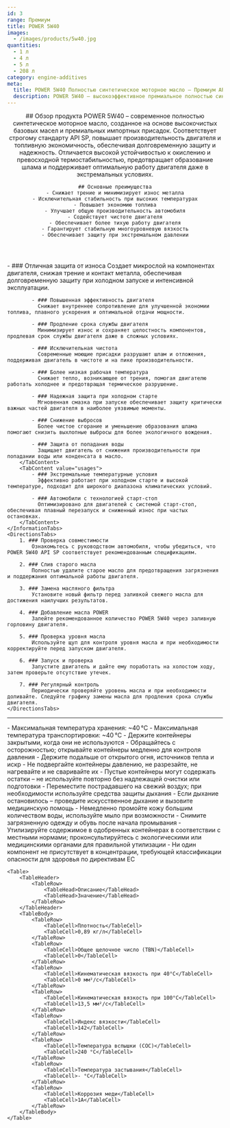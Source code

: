 ```yaml
---
id: 3
range: Премиум
title: POWER 5W40
images:
  - /images/products/5w40.jpg
quantities:
  - 1 л
  - 4 л
  - 5 л
  - 208 л
category: engine-additives
meta:
  title: POWER 5W40 Полностью синтетическое моторное масло – Премиум API SP для современных двигателей
  description: POWER 5W40 – высокоэффективное премиальное полностью синтетическое моторное масло, соответствующее стандарту API SP. Разработано для повышения топливной экономичности, защиты от износа и надежного холодного старта.
---
```


<Header>
    ## Обзор продукта
    POWER 5W40 – современное полностью синтетическое моторное масло, созданное на основе высокочистых базовых масел и премиальных импортных присадок. Соответствует строгому стандарту API SP, повышает производительность двигателя и топливную экономичность, обеспечивая долговременную защиту и надежность. Отличается высокой устойчивостью к окислению и превосходной термостабильностью, предотвращает образование шлама и поддерживает оптимальную работу двигателя даже в экстремальных условиях.

    ## Основные преимущества
    - Снижает трение и минимизирует износ металла
    - Исключительная стабильность при высоких температурах
    - Повышает экономию топлива
    - Улучшает общую производительность автомобиля
    - Содействует чистоте двигателя
    - Обеспечивает более тихую работу двигателя
    - Гарантирует стабильную многоуровневую вязкость
    - Обеспечивает защиту при экстремальном давлении
</Header>

<Section>
    <InformationTabs>
        <TabContent value="core">
            - ### Отличная защита от износа
              Создает микрослой на компонентах двигателя, снижая трение и контакт металла, обеспечивая долговременную защиту при холодном запуске и интенсивной эксплуатации.

            - ### Повышенная эффективность двигателя
              Снижает внутреннее сопротивление для улучшенной экономии топлива, плавного ускорения и оптимальной отдачи мощности.

            - ### Продление срока службы двигателя
              Минимизирует износ и сохраняет целостность компонентов, продлевая срок службы двигателя даже в сложных условиях.

            - ### Исключительная чистота
              Современные моющие присадки разрушают шлам и отложения, поддерживая двигатель в чистоте и на пике производительности.

            - ### Более низкая рабочая температура
              Снижает тепло, возникающее от трения, помогая двигателю работать холоднее и предотвращая термическое разрушение.

            - ### Надежная защита при холодном старте
              Мгновенная смазка при запуске обеспечивает защиту критически важных частей двигателя в наиболее уязвимые моменты.

            - ### Снижение выбросов
              Более чистое сгорание и уменьшение образования шлама помогают снизить выхлопные выбросы для более экологичного вождения.

            - ### Защита от попадания воды
              Защищает двигатель от снижения производительности при попадании воды или конденсата в масло.
        </TabContent>
        <TabContent value="usages">
            - ### Экстремальные температурные условия
              Эффективно работает при холодном старте и высокой температуре, подходит для широкого диапазона климатических условий.

            - ### Автомобили с технологией старт-стоп
              Оптимизировано для двигателей с системой старт-стоп, обеспечивая плавный перезапуск и сниженный износ при частых остановках.
        </TabContent>
    </InformationTabs>
    <DirectionsTabs>
        1. ### Проверка совместимости
            Ознакомьтесь с руководством автомобиля, чтобы убедиться, что POWER 5W40 API SP соответствует рекомендованным спецификациям.

        2. ### Слив старого масла
            Полностью удалите старое масло для предотвращения загрязнения и поддержания оптимальной работы двигателя.

        3. ### Замена масляного фильтра
            Установите новый фильтр перед заливкой свежего масла для достижения наилучших результатов.

        4. ### Добавление масла POWER
            Залейте рекомендованное количество POWER 5W40 через заливную горловину двигателя.

        5. ### Проверка уровня масла
            Используйте щуп для контроля уровня масла и при необходимости корректируйте перед запуском двигателя.

        6. ### Запуск и проверка
            Запустите двигатель и дайте ему поработать на холостом ходу, затем проверьте отсутствие утечек.

        7. ### Регулярный контроль
            Периодически проверяйте уровень масла и при необходимости доливайте. Следуйте графику замены масла для продления срока службы двигателя.
    </DirectionsTabs>
</Section>

***

<Section>
    <SafetyTabs>
        <TabContent value="handling">
            - Максимальная температура хранения: ~40 °C
            - Максимальная температура транспортировки: ~40 °C
            - Держите контейнеры закрытыми, когда они не используются
            - Обращайтесь с осторожностью; открывайте контейнеры медленно для контроля давления
            - Держите подальше от открытого огня, источников тепла и искр
            - Не подвергайте контейнеры давлению, не разрезайте, не нагревайте и не сваривайте их
            - Пустые контейнеры могут содержать остатки – не используйте повторно без надлежащей очистки или подготовки
        </TabContent>
        <TabContent value="first-aid">
            - Переместите пострадавшего на свежий воздух; при необходимости используйте средства защиты дыхания
            - Если дыхание остановилось – проведите искусственное дыхание и вызовите медицинскую помощь
            - Немедленно промойте кожу большим количеством воды, используйте мыло при возможности
            - Снимите загрязненную одежду и обувь после начала промывания
        </TabContent>
        <TabContent value="disposal">
            - Утилизируйте содержимое в одобренных контейнерах в соответствии с местными нормами; проконсультируйтесь с экологическими или медицинскими органами для правильной утилизации
        </TabContent>
        <TabContent value="hazardous">
            - Ни один компонент не присутствует в концентрации, требующей классификации опасности для здоровья по директивам ЕС
        </TabContent>
    </SafetyTabs>

    <Table>
        <TableHeader>
            <TableRow>
                <TableHead>Описание</TableHead>
                <TableHead>Значение</TableHead>
            </TableRow>
        </TableHeader>
        <TableBody>
            <TableRow>
                <TableCell>Плотность</TableCell>
                <TableCell>0,89 кг/л</TableCell>
            </TableRow>
            <TableRow>
                <TableCell>Общее щелочное число (TBN)</TableCell>
                <TableCell>0</TableCell>
            </TableRow>
            <TableRow>
                <TableCell>Кинематическая вязкость при 40°C</TableCell>
                <TableCell>0 мм²/с</TableCell>
            </TableRow>
            <TableRow>
                <TableCell>Кинематическая вязкость при 100°C</TableCell>
                <TableCell>13,5 мм²/с</TableCell>
            </TableRow>
            <TableRow>
                <TableCell>Индекс вязкости</TableCell>
                <TableCell>142</TableCell>
            </TableRow>
            <TableRow>
                <TableCell>Температура вспышки (COC)</TableCell>
                <TableCell>240 °C</TableCell>
            </TableRow>
            <TableRow>
                <TableCell>Температура застывания</TableCell>
                <TableCell>- °C</TableCell>
            </TableRow>
            <TableRow>
                <TableCell>Коррозия меди</TableCell>
                <TableCell>1A</TableCell>
            </TableRow>
        </TableBody>
    </Table>
</Section>
